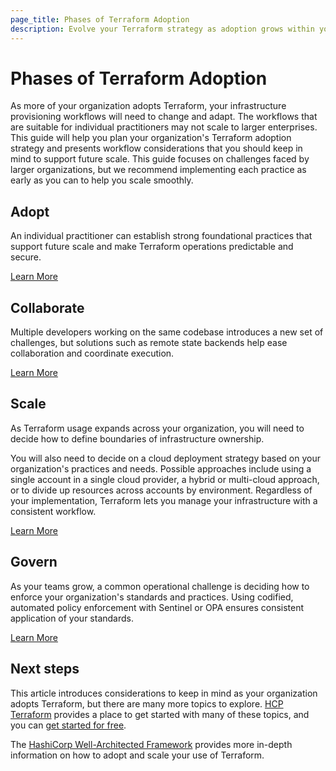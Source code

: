 ```yaml
---
page_title: Phases of Terraform Adoption
description: Evolve your Terraform strategy as adoption grows within your organization
---
```


# Phases of Terraform Adoption

As more of your organization adopts Terraform, your infrastructure provisioning workflows will need to change and adapt. The workflows that are suitable for individual practitioners may not scale to larger enterprises. This guide will help you plan your organization's Terraform adoption strategy and presents workflow considerations that you should keep in mind to support future scale. This guide focuses on challenges faced by larger organizations, but we recommend implementing each practice as early as you can to help you scale smoothly. 

## Adopt

An individual practitioner can establish strong foundational practices that support future scale and make Terraform operations predictable and secure. 

[Learn More](/terraform/cloud-docs/recommended-practices/phases/adopt)

## Collaborate

Multiple developers working on the same codebase introduces a new set of challenges, but solutions such as remote state backends help ease collaboration and coordinate execution.

[Learn More](/terraform/cloud-docs/recommended-practices/phases/collaborate)

## Scale

As Terraform usage expands across your organization, you will need to decide how to define boundaries of infrastructure ownership.

You will also need to decide on a cloud deployment strategy based on your organization's practices and needs. Possible approaches include using a single account in a single cloud provider, a hybrid or multi-cloud approach, or to divide up resources across accounts by environment.  Regardless of your implementation, Terraform lets you manage your infrastructure with a consistent workflow.

[Learn More](/terraform/cloud-docs/recommended-practices/phases/scale)

## Govern

As your teams grow, a common operational challenge is deciding how to enforce your organization's standards and practices. Using codified, automated policy enforcement with Sentinel or OPA ensures consistent application of your standards.

[Learn More](/terraform/cloud-docs/recommended-practices/phases/govern)

## Next steps

This article introduces considerations to keep in mind as your organization adopts Terraform, but there are many more topics to explore. [HCP Terraform](/terraform/tutorials/cloud-get-started) provides a place to get started with many of these topics, and you can [get started for free](https://app.terraform.io/public/signup/account).

The [HashiCorp Well-Architected Framework](/well-architected-framework) provides more in-depth information on how to adopt and scale your use of Terraform.
